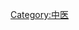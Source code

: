 {{medical}}
{{Fact|中医保健 是个[[中医|中医]]医学的一个分支，包含有丰富的内容，大体上可以分为以下几个部分：[[中药|中药]]保健、[[按摩|按摩]]、中医[[食疗|食疗]]等。中医保健是个博大精深的研究课题，很多研究的内容不能想西医那样定量分析，中医一般的治疗都是在定性层次上。
中医保健所追求的境界就是平衡。寒者热之，热者寒之。以致中和。寒就要让热，热就要寒，结就要散，逸就要劳，劳就要逸。天地就各得其所，万物便生长发育。中医保健就是通过各种方法达到这一理想状态就是致中和。中医用精气学说、阴阳学说和五行学说，这三大来自中国古典哲学的理论，来具体解释生命的秘密，使人体达到与周围环境相互适应，达到天人合一的境界，中国古典名著《黄帝内经》为这方面的专著！}}
[[Category:中医|Category:中医]]